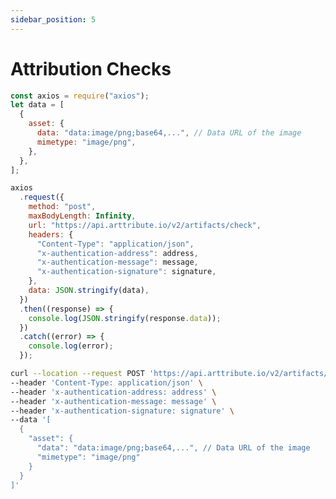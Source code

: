 ```yaml
---
sidebar_position: 5
---
```



# Attribution Checks

<Tabs>

<TabItem value="nodejs" label="NodeJS">

```js title="Making a Node JS request with axios"
const axios = require("axios");
let data = [
  {
    asset: {
      data: "data:image/png;base64,...", // Data URL of the image
      mimetype: "image/png",
    },
  },
];

axios
  .request({
    method: "post",
    maxBodyLength: Infinity,
    url: "https://api.arttribute.io/v2/artifacts/check",
    headers: {
      "Content-Type": "application/json",
      "x-authentication-address": address,
      "x-authentication-message": message,
      "x-authentication-signature": signature,
    },
    data: JSON.stringify(data),
  })
  .then((response) => {
    console.log(JSON.stringify(response.data));
  })
  .catch((error) => {
    console.log(error);
  });
```

</TabItem>

<TabItem value="curl" label="cURL">

```bash title="Making a POST request with cURL"
curl --location --request POST 'https://api.arttribute.io/v2/artifacts/check' \
--header 'Content-Type: application/json' \
--header 'x-authentication-address: address' \
--header 'x-authentication-message: message' \
--header 'x-authentication-signature: signature' \
--data '[
  {
    "asset": {
      "data": "data:image/png;base64,...", // Data URL of the image
      "mimetype": "image/png"
    }
  }
]'

```

</TabItem>

</Tabs>
